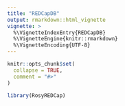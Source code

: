 ```yaml
---
title: "REDCapDB"
output: rmarkdown::html_vignette
vignette: >
  %\VignetteIndexEntry{REDCapDB}
  %\VignetteEngine{knitr::rmarkdown}
  %\VignetteEncoding{UTF-8}
---
```


```r
knitr::opts_chunk$set(
  collapse = TRUE,
  comment = "#>"
)
```

```r
library(RosyREDCap)
```
